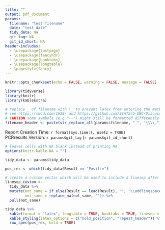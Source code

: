 ```yaml
---
title: ""
output: pdf_document
params:
  filename: "test filename"
  date: "test date"
  tidy_data: NA
  git_tag: NA
  git_id_short: NA
header-includes:
  - \usepackage{lastpage}
  - \usepackage{fancyhdr}
  - \usepackage{booktabs}
  - \usepackage{longtable}
  - \pagestyle{fancy}
---
```


```r
knitr::opts_chunk$set(echo = FALSE, warning = FALSE, message = FALSE)

library(tidyverse)
library(knitr)
library(kableExtra)

```

```r
# replace _ of filename with \_ to prevent latex from entering the math mode
# see https://xkcd.com/1638/ and https://github.com/STAT545-UBC/Discussion/issues/394
# CAUTION some symbols (e.g "--") might still be formatted differently
filename_header <- paste(str_replace_all(params$filename, "_", "\\\\_"), "-", params$date)
```

\fancyhead[CO,C]{`r filename_header`}
\cfoot{\thepage\ of \pageref{LastPage}}

Report Creation Time: `r format(Sys.time(), usetz = TRUE)`  
PCRresults Version: `r params$git_tag` (`r params$git_id_short`)

```r
# leaves cells with NA blank instead of printing NA
options(knitr.kable.NA = "")

tidy_data <- params$tidy_data

pos_res <- which(tidy_data$Result == "Positiv")

# create a custom vector which will be used to include a linesep after each Result change
linesep_custom <-
  tidy_data %>%
  mutate(not_same = if_else(Result == lead(Result), "", "\\addlinespace"),
         not_same = replace_na(not_same, "")) %>%
  pull(not_same)

tidy_data %>%
  kable(format = "latex", longtable = TRUE, booktabs = TRUE, linesep = linesep_custom) %>%
  kable_styling(latex_options = c("hold_position", "repeat_header")) %>%
  row_spec(pos_res, bold = TRUE)


```
